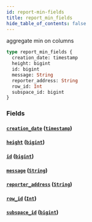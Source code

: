 ```yaml
---
id: report-min-fields
title: report_min_fields
hide_table_of_contents: false
---
```


aggregate min on columns

```graphql
type report_min_fields {
  creation_date: timestamp
  height: bigint
  id: bigint
  message: String
  reporter_address: String
  row_id: Int
  subspace_id: bigint
}
```

### Fields

#### [`creation_date`](#) ([`timestamp`](/07-graphql/scalars/timestamp))

#### [`height`](#) ([`bigint`](/07-graphql/scalars/bigint))

#### [`id`](#) ([`bigint`](/07-graphql/scalars/bigint))

#### [`message`](#) ([`String`](/07-graphql/scalars/string))

#### [`reporter_address`](#) ([`String`](/07-graphql/scalars/string))

#### [`row_id`](#) ([`Int`](/07-graphql/scalars/int))

#### [`subspace_id`](#) ([`bigint`](/07-graphql/scalars/bigint))
